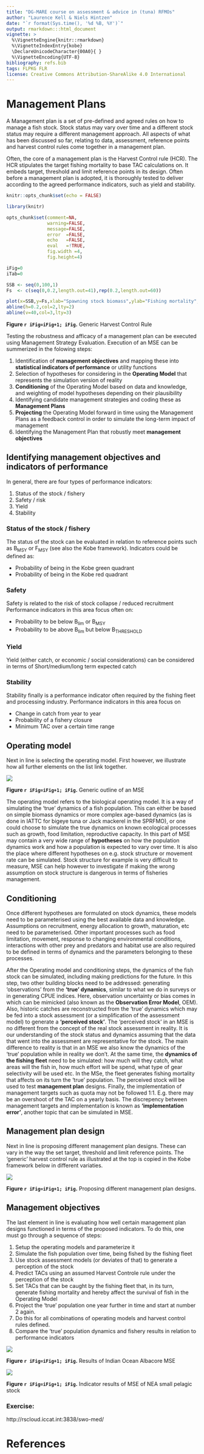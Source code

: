 ```yaml
---
title: "DG-MARE course on assessment & advice in (tuna) RFMOs"
author: "Laurence Kell & Niels Hintzen"
date: "`r format(Sys.time(), '%d %B, %Y')`"
output: rmarkdown:::html_document
vignette: >
  %\VignetteEngine{knitr::rmarkdown}
  %\VignetteIndexEntry{kobe}
  \DeclareUnicodeCharacter{00A0}{ }
  %\VignetteEncoding{UTF-8}
bibliography: refs.bib
tags: FLPKG FLR
license: Creative Commons Attribution-ShareAlike 4.0 International
---
```



# Management Plans

A Management plan is a set of pre-defined and agreed rules on how to manage a fish stock. Stock status may vary over time and a different stock status may require a different management approach. All aspects of what has been discussed so far, relating to data, assessment, reference points and harvest control rules come together in a management plan. 

Often, the core of a management plan is the Harvest Control rule (HCR). The HCR stipulates the target fishing mortality to base TAC calculations on. It embeds target, threshold and limit reference points in its design. 
Often before a management plan is adopted, it is thoroughly tested to deliver according to the agreed performance indicators, such as yield and stability. 

```r
knitr::opts_chunk$set(echo = FALSE)

library(knitr)

opts_chunk$set(comment=NA, 
               warning=FALSE, 
               message=FALSE, 
               error  =FALSE, 
               echo   =FALSE, 
               eval   =!TRUE,
               fig.width =4, 
               fig.height=4)

iFig=0
iTab=0
```


```r

SSB <- seq(0,100,1)
Fs  <- c(seq(0,0.2,length.out=41),rep(0.2,length.out=60))

plot(x=SSB,y=Fs,xlab="Spawning stock biomass",ylab="Fishing mortality",las=1,xlim=c(0,100),ylim=c(0,0.4),type="l",lwd=2)
abline(h=0.2,col=2,lty=2)
abline(v=40,col=3,lty=3)
```

**Figure `r iFig=iFig+1; iFig`.** Generic Harvest Control Rule

Testing the robustness and afficacy of a management plan can be executed using Management Strategy Evaluation.
Execution of an MSE can be summerized in the folowing steps:

1. Identification of **management objectives** and mapping these into **statistical indicators of performance** or utility functions
2. Selection of hypotheses for considering in the **Operating Model** that represents the simulation version of reality
3. **Conditioning** of the Operating Model based on data and knowledge, and weighting of model hypotheses depending on their plausibility
4. Identifying candidate management strategies and coding these as **Management Plans**
5. **Projecting** the Operating Model forward in time using the Management Plans as a feedback control in order to simulate the long-term impact of management
6. Identifying the Management Plan that robustly meet **management objectives**

## Identifying management objectives and indicators of performance

In general, there are four types of performance indicators:

1. Status of the stock / fishery
2. Safety / risk
3. Yield
4. Stability

### Status of the stock / fishery
The status of the stock can be evaluated in relation to reference points such as B~MSY~ or F~MSY~ (see also the Kobe framework). Indicators could be defined as: 

* Probability of being in the Kobe green quadrant
* Probability of being in the Kobe red quadrant

### Safety

Safety is related to the risk of stock collapse / reduced recruitment
Performance indicators in this area focus often on:

* Probability to be below B~lim~ or B~MSY~
* Probability to be above B~lim~ but below B~THRESHOLD~

### Yield

Yield (either catch, or economic / social considerations) can be considered in terms of Short/medium/long term expected catch

### Stability

Stability finally is a performance indicator often required by the fishing fleet and processing industry. Performance indicators in this area focus on

* Change in catch from year to year
* Probability of a fishery closure
* Minimum TAC over a certain time range

## Operating model

Next in line is selecting the operating model. First however, we illustrate how all further elements on the list link together.

![](../tex/MSE.png)

**Figure `r iFig=iFig+1; iFig`.** Generic outline of an MSE

The operating model refers to the biological operating model. It is a way of simulating the 'true' dynamics of a fish population. This can either be based on simple biomass dynamics or more complex age-based dynamics (as is done in IATTC for bigeye tuna or Jack mackerel in the SPRFMO), or one could choose to simulate the true dynamics on known ecological processes such as growth, food limitation, reproductive capacity. In this part of MSE may contain a very wide range of **hypotheses** on how the population dynamics work and how a population is expected to vary over time. It is also the place where different hypotheses on e.g. stock structure or movement rate can be simulated. Stock structure for example is very difficult to measure, MSE can help however to investigate if making the wrong assumption on stock structure is dangerous in terms of fisheries management.

## Conditioning

Once different hypotheses are formulated on stock dynamics, these models need to be parameterised using the best available data and knowledge. Assumptions on recruitment, energy allocation to growth, maturation, etc need to be parameterised. Other important processes such as food limitation, movement, response to changing environmental conditions, interactions with other prey and predators and habitat use are also required to be defined in terms of dynamics and the parameters belonging to these processes. 

After the Operating model and conditioning steps, the dynamics of the fish stock can be simulated, including making predictions for the future. 
In this step, two other building blocks need to be addressed: generating 'observations' from the **'true' dynamics**, similar to what we do in surveys or in generating CPUE indices. Here, observation uncertainty or bias comes in which can be mimicked (also known as the **Observation Error Model**, OEM). Also, historic catches are reconstructed from the 'true' dynamics which may be fed into a stock assessment (or a simplification of the assessment model) to generate a **'perceived stock'**. The 'perceived stock' in an MSE is no different from the concept of the real stock assessment in reality. It is our understanding of the stock status and dynamics assuming that the data that went into the assessment are representative for the stock. The main difference to reality is that in an MSE we also know the dynamics of the 'true' population while in reality we don't. At the same time, the **dynamics of the fishing fleet** need to be simulated: how much will they catch, what areas will the fish in, how much effort will be spend, what type of gear selectivity will be used etc. In the MSe, the fleet generates fishing mortality that affects on its turn the 'true' population. The perceived stock will be used to test **management plan** designs. Finally, the implementation of management targets such as quota may not be followed 1:1. E.g. there may be an overshoot of the TAC on a yearly basis. The discrepency between management targets and implementation is known as **'implementation error'**, another topic that can be simulated in MSE. 

## Management plan design

Next in line is proposing different management plan designs. These can vary in the way the set target, threshold and limit reference points. The 'generic' harvest control rule as illustrated at the top is copied in the Kobe framework below in different variaties. 

![](../tex/ko_dialogue_ICCAT_Die.bmp)

**Figure `r iFig=iFig+1; iFig`.** Proposing different management plan designs.

## Management objectives

The last element in line is evaluating how well certain management plan designs functioned in terms of the proposed indicators. To do this, one must go through a sequence of steps:

1. Setup the operating models and parameterize it
2. Simulate the fish population over time, being fished by the fishing fleet
3. Use stock assessment models (or deviates of that) to generate a perception of the stock
4. Predict TACs using an assumed Harvest Controle rule under the perception of the stock
5. Set TACs that can be caught by the fishing fleet that, in its turn, generate fishing mortality and hereby affect the survival of fish in the Operating Model
6. Project the 'true' population one year further in time and start at number 2 again. 
7. Do this for all combinations of operating models and harvest control rules defined.
8. Compare the 'true' population dynamics and fishery results in relation to performance indicators

![](../tex/MSEresults.png)

**Figure `r iFig=iFig+1; iFig`.** Results of Indian Ocean Albacore MSE

![](../tex/outputMSE.png)

**Figure `r iFig=iFig+1; iFig`.** Indicator results of MSE of NEA small pelagic stock


### **Exercise:**                                             
http://rscloud.iccat.int:3838/swo-med/


# References
